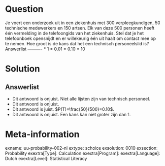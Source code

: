 Question
========
  
Je voert een onderzoek uit in een ziekenhuis met 300 verpleegkundigen, 50 technische medewerkers en 150 artsen. Elk van deze 500 personen heeft één vermelding in de telefoongids van het ziekenhuis. Stel dat je het telefoonboek opensnijdt en er willekeurig één uit haalt om contact mee op te nemen. Hoe groot is de kans dat het een technisch personeelslid is? 
Answerlist
----------
* $1$
* $0.01$
* $0.10$
* $10$

Solution
========

Answerlist
----------
* Dit antwoord is onjuist. Niet alle lijsten zijn van technisch personeel.
* Dit antwoord is onjuist.
* Dit antwoord is juist. $P(T)=\frac{50}{500}=0.10$.
* Dit antwoord is onjuist. Een kans kan niet groter zijn dan 1.

Meta-information
================
exname: uu-probability-002-nl
extype: schoice
exsolution: 0010
exsection: Probability
exextra[Type]: Calculation
exextra[Program]: 
exextra[Language]: Dutch
exextra[Level]: Statistical Literacy
